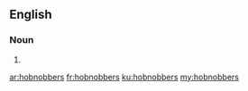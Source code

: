 ==English==

===Noun===
{{head|en|plural}}

# {{plural of|hobnobber|lang=en|nocat=1}}

[[ar:hobnobbers]]
[[fr:hobnobbers]]
[[ku:hobnobbers]]
[[my:hobnobbers]]